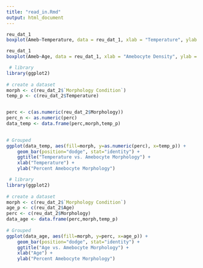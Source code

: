 ```yaml
---
title: "read_in.Rmd"
output: html_document
---
```


```r
reu_dat_1
boxplot(Ameb~Temperature, data = reu_dat_1, xlab = "Temperature", ylab = "Amebocyte Density")
```

```r
reu_dat_1
boxplot(Ameb~Age, data = reu_dat_1, xlab = "Amebocyte Density", ylab = "Age")
```

```r

 # library
library(ggplot2)
 
# create a dataset
morph <- c(reu_dat_2$`Morphology Condition`)
temp_p <- c(reu_dat_2$Temperature)


perc <- c(as.numeric(reu_dat_2$Morphology))
perc_n <- as.numeric(perc)
data_temp <- data.frame(perc,morph,temp_p)

 
# Grouped
ggplot(data_temp, aes(fill=morph, y=as.numeric(perc), x=temp_p)) + 
    geom_bar(position="dodge", stat="identity") + 
    ggtitle("Temperature vs. Amebocyte Morphology") +
    xlab("Temperature") +
    ylab("Percent Amebocyte Morphology")

```

```r

 # library
library(ggplot2)
 
# create a dataset
morph <- c(reu_dat_2$`Morphology Condition`)
age_p <- c(reu_dat_2$Age)
perc <- c(reu_dat_2$Morphology)
data_age <- data.frame(perc,morph,temp_p)
 
# Grouped
ggplot(data_age, aes(fill=morph, y=perc, x=age_p)) + 
    geom_bar(position="dodge", stat="identity") +
    ggtitle("Age vs. Amebocyte Morphology") +
    xlab("Age") +
    ylab("Percent Amebocyte Morphology")
```